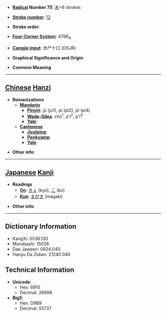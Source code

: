 * '''[[Wiktionary:Chinese radical index| Radical]] Number 75''': [[Wiktionary:Chinese radical index 木|木]]+8 strokes

* '''[[Wiktionary:Chinese total strokes index|Stroke number]]''': [[Wiktionary:Chinese total strokes index 12|12]]

* '''Stroke order''': 

* '''[[Wiktionary:Chinese four corner index|Four-Corner System]]''': 4796<sub>4</sub>

* '''[[Wiktionary:Chinese Cangjie index|Cangjie input]]''': 木尸十口 (DSJR)

* '''Graphical Significance and Origin''': 

* '''Common Meaning'''

----

== [[Chinese]] [[Hanzi]] ==

* '''Romanizations'''
** '''[[Mandarin]]'''
*** '''[[Pinyin]]''': jū (ju1), pí (pi2), pì (pi4)
*** '''[[Wade-Giles]]''': chü<sup>1</sup>, p'i<sup>2</sup>, p'i<sup>4</sup>
*** '''[[Yale]]''': 
** '''[[Cantonese]]'''
*** '''[[Jyutping]]''':
*** '''[[Penkyamp]]''': 
*** '''[[Yale]]''': 

* '''Other info''': 

----

== [[Japanese]] [[Kanji]] ==

* '''Readings'''
** '''[[On]]''': [[きょ]] (kyo), [[こ]] (ko)
** '''[[Kun]]''': [[まがき]] (magaki)

* '''Other info''':  

----

== Dictionary Information ==

* KangXi: 0536.130
* Morobashi: 15026
* Dae Jaweon: 0924.040
* Hanyu Da Zidian: 21240.040

== Technical Information ==

* '''Unicode''':
** Hex: 6910
** Decimal: 26896
* '''Big5''':
** Hex: D9B9
** Decimal: 55737